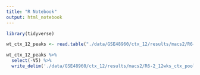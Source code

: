 ```yaml
---
title: "R Notebook"
output: html_notebook
---
```


```r
library(tidyverse)
```


```r
wt_ctx_12_peaks <- read.table("./data/GSE48960/ctx_12/results/macs2/R6-2_12wks_ctx_pooled_summits.bed")
```

```r
wt_ctx_12_peaks %>%
  select(-V5) %>%
  write_delim('./data/GSE48960/ctx_12/results/macs2/R6-2_12wks_ctx_pooled_summits_4col.bed', delim = "\t", col_names = F)
```

